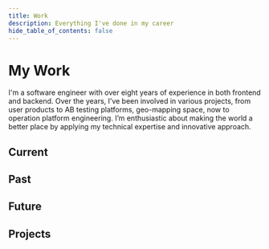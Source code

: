 ```yaml
---
title: Work
description: Everything I've done in my career
hide_table_of_contents: false
---
```


# My Work
I'm a software engineer with over eight years of experience in both frontend and backend.
Over the years, I’ve been involved in various projects, from user products to AB testing platforms, geo-mapping space, now to operation platform engineering.
I’m enthusiastic about making the world a better place by applying my technical expertise and innovative approach.

## Current


## Past

## Future

## Projects

